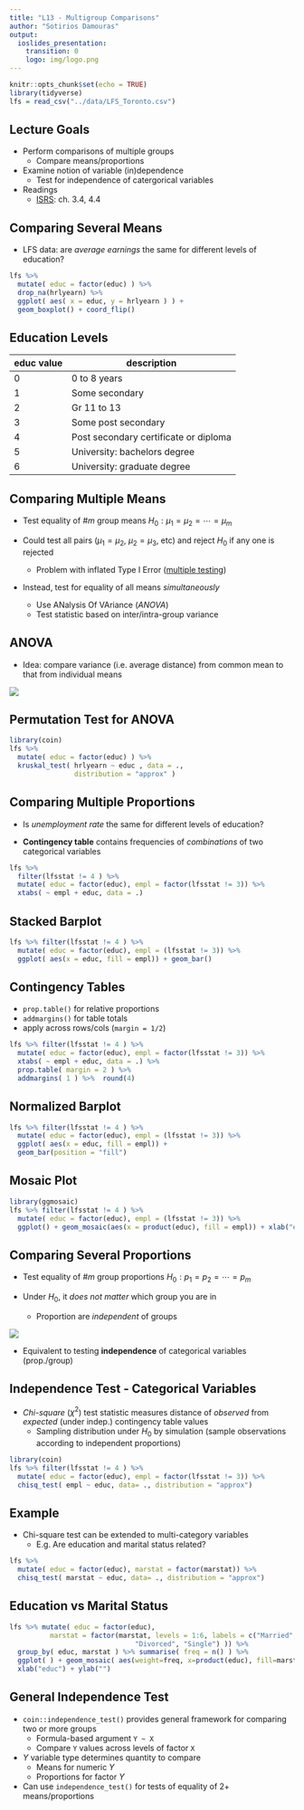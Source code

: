 ```yaml
---
title: "L13 - Multigroup Comparisons"
author: "Sotirios Damouras"
output:
  ioslides_presentation:
    transition: 0
    logo: img/logo.png
---
```


<!-- 
output: html_notebook 

output:
  ioslides_presentation:
    transition: 0
    logo: img/logo.png
-->


```r
knitr::opts_chunk$set(echo = TRUE)
library(tidyverse)
lfs = read_csv("../data/LFS_Toronto.csv")
```


## Lecture Goals 

- Perform comparisons of multiple groups 
    + Compare means/proportions 
- Examine notion of variable (in)dependence
    + Test for independence of catergorical variables
    
- Readings 
    + [ISRS](https://www.openintro.org/download.php?file=isrs1_tablet&referrer=/stat/textbook.php): ch. 3.4, 4.4


## Comparing Several Means

- LFS data: are *average earnings* the same for different levels of education?
    
```r
lfs %>% 
  mutate( educ = factor(educ) ) %>% 
  drop_na(hrlyearn) %>% 
  ggplot( aes( x = educ, y = hrlyearn ) ) +
  geom_boxplot() + coord_flip()
```

## Education Levels


| educ value | description |
| --- | --- |
| 0 | 0 to 8 years |
| 1	| Some secondary |
| 2	| Gr 11 to 13 |
| 3	| Some post secondary |
| 4	| Post secondary certificate or diploma |
| 5	| University: bachelors degree |
| 6	| University: graduate degree |


##  Comparing Multiple Means

- Test equality of \#$m$ group  means  $H_0: \mu_1 = \mu_2 = \cdots = \mu_m$


- Could test all pairs ($\mu_1=\mu_2$, $\mu_2=\mu_3$, etc) and reject $H_0$ if any one is rejected 
     + Problem with inflated Type I Error ([multiple testing](https://en.wikipedia.org/wiki/Multiple_comparisons_problem))


- Instead, test for equality of all means *simultaneously* 
     + Use ANalysis Of VAriance (*ANOVA*)
     + Test statistic based on inter/intra-group variance

## ANOVA

- Idea: compare variance (i.e. average distance) from common mean to that from individual means

![](img/ANOVA.PNG)


## Permutation Test for ANOVA

```r
library(coin)
lfs %>% 
  mutate( educ = factor(educ) ) %>% 
  kruskal_test( hrlyearn ~ educ , data = ., 
                distribution = "approx" )

```


##  Comparing Multiple Proportions

- Is *unemployment rate* the same for different levels of education?

- **Contingency table** contains  frequencies of *combinations* of two categorical variables

```r
lfs %>% 
  filter(lfsstat != 4 ) %>% 
  mutate( educ = factor(educ), empl = factor(lfsstat != 3)) %>% 
  xtabs( ~ empl + educ, data = .) 
```


## Stacked Barplot

```r
lfs %>% filter(lfsstat != 4 ) %>% 
  mutate( educ = factor(educ), empl = (lfsstat != 3)) %>% 
  ggplot( aes(x = educ, fill = empl)) + geom_bar()
```


## Contingency Tables

- `prop.table()` for relative proportions 
- `addmargins()` for table totals
- apply across rows/cols (`margin = 1/2`)

```r
lfs %>% filter(lfsstat != 4 ) %>% 
  mutate( educ = factor(educ), empl = factor(lfsstat != 3)) %>% 
  xtabs( ~ empl + educ, data = .) %>% 
  prop.table( margin = 2 ) %>% 
  addmargins( 1 ) %>%  round(4)
```

## Normalized Barplot


```r
lfs %>% filter(lfsstat != 4 ) %>% 
  mutate( educ = factor(educ), empl = (lfsstat != 3)) %>% 
  ggplot( aes(x = educ, fill = empl)) + 
  geom_bar(position = "fill")
```


## Mosaic Plot


```r
library(ggmosaic)
lfs %>% filter(lfsstat != 4 ) %>% 
  mutate( educ = factor(educ), empl = (lfsstat != 3)) %>% 
  ggplot() + geom_mosaic(aes(x = product(educ), fill = empl)) + xlab("educ")
```

##  Comparing Several Proportions

- Test equality of \#$m$ group proportions  $H_0: p_1 = p_2 = \cdots = p_m$
     
- Under $H_0$, it *does not matter* which group you are in
     + Proportion are *independent* of groups
 
![](img/mosaic.PNG)

- Equivalent to testing **independence** of categorical variables (prop./group) 

## Independence Test - Categorical Variables 

- *Chi-square* ($\chi^2$) test statistic measures distance of *observed* from *expected* (under indep.) contingency table values 
     + Sampling distribution under $H_0$ by simulation (sample observations according to independent proportions) 

```r
library(coin)
lfs %>% filter(lfsstat != 4 ) %>% 
  mutate( educ = factor(educ), empl = factor(lfsstat != 3)) %>% 
  chisq_test( empl ~ educ, data= ., distribution = "approx")
```

## Example

- Chi-square test can be extended to multi-category variables
    + E.g. Are education and marital status related?
    
```r
lfs %>% 
  mutate( educ = factor(educ), marstat = factor(marstat)) %>% 
  chisq_test( marstat ~ educ, data= ., distribution = "approx")
```


## Education vs Marital Status

```r
lfs %>% mutate( educ = factor(educ), 
          marstat = factor(marstat, levels = 1:6, labels = c("Married", "Common Law", "Widowed", "Separated",
                               "Divorced", "Single") )) %>% 
  group_by( educ, marstat ) %>% summarise( freq = n() ) %>% 
  ggplot( ) + geom_mosaic( aes(weight=freq, x=product(educ), fill=marstat) ) +
  xlab("educ") + ylab("")
```


## General Independence Test

- `coin::independence_test()` provides general framework for comparing two or more groups
    + Formula-based argument `Y ~ X`
    + Compare `Y` values across levels of factor `X`

- $Y$ variable type determines quantity to compare 
    + Means for numeric $Y$
    + Proportions for factor $Y$  
    
- Can use `independence_test()` for tests of equality of 2+ means/proportions 

